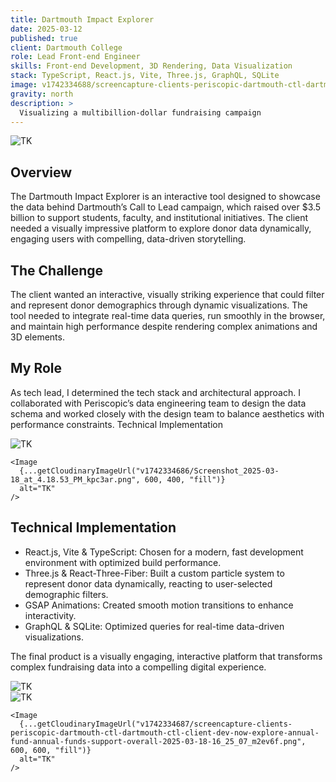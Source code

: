 ```yaml
---
title: Dartmouth Impact Explorer
date: 2025-03-12
published: true
client: Dartmouth College
role: Lead Front-end Engineer
skills: Front-end Development, 3D Rendering, Data Visualization
stack: TypeScript, React.js, Vite, Three.js, GraphQL, SQLite
image: v1742334688/screencapture-clients-periscopic-dartmouth-ctl-dartmouth-ctl-client-dev-now-explore-annual-fund-annual-funds-support-overall-2025-03-18-16_22_42_hwirbn.png
gravity: north
description: >
  Visualizing a multibillion-dollar fundraising campaign
---
```



<div class="image-layout">
  <div class="image-full-width">
    <Image
      {...getCloudinaryImageUrl("v1742334688/screencapture-clients-periscopic-dartmouth-ctl-dartmouth-ctl-client-dev-now-explore-annual-fund-annual-funds-support-overall-2025-03-18-16_22_42_hwirbn.png", 1200, 600, "fill", "north")}
      alt="TK"
    />
  </div>
</div>

## Overview
The Dartmouth Impact Explorer is an interactive tool designed to showcase the data behind Dartmouth’s Call to Lead campaign, which raised over $3.5 billion to support students, faculty, and institutional initiatives. The client needed a visually impressive platform to explore donor data dynamically, engaging users with compelling, data-driven storytelling.

## The Challenge
The client wanted an interactive, visually striking experience that could filter and represent donor demographics through dynamic visualizations. The tool needed to integrate real-time data queries, run smoothly in the browser, and maintain high performance despite rendering complex animations and 3D elements.

## My Role
As tech lead, I determined the tech stack and architectural approach. I collaborated with Periscopic’s data engineering team to design the data schema and worked closely with the design team to balance aesthetics with performance constraints.
Technical Implementation

<div class="image-layout">
  <div class="image-grid grid-2">
    <Image
      {...getCloudinaryImageUrl("v1742334679/Screenshot_2025-03-18_at_4.18.48_PM_wsosus.png", 600, 400, "fill")}
      alt="TK"
    />
    
    <Image
      {...getCloudinaryImageUrl("v1742334686/Screenshot_2025-03-18_at_4.18.53_PM_kpc3ar.png", 600, 400, "fill")}
      alt="TK"
    />
  </div>
</div>

## Technical Implementation
- React.js, Vite & TypeScript: Chosen for a modern, fast development environment with optimized build performance.
- Three.js & React-Three-Fiber: Built a custom particle system to represent donor data dynamically, reacting to user-selected demographic filters.
- GSAP Animations: Created smooth motion transitions to enhance interactivity.
- GraphQL & SQLite: Optimized queries for real-time data-driven visualizations.

The final product is a visually engaging, interactive platform that transforms complex fundraising data into a compelling digital experience.

<div class="image-layout">
  <div class="image-full-width">
    <Image
      {...getCloudinaryImageUrl("v1742334689/Screenshot_2025-03-18_at_4.19.36_PM_kv4h29.png", 1200, 600, "fill", "north")}
      alt="TK"
    />
  </div>

  <div class="image-grid grid-2">
    <Image
      {...getCloudinaryImageUrl("v1742334684/screencapture-clients-periscopic-dartmouth-ctl-dartmouth-ctl-client-dev-now-explore-annual-fund-annual-funds-support-overall-2025-03-18-16_23_21_qv3xav.png", 600, 600, "fill")}
      alt="TK"
    />

    <Image
      {...getCloudinaryImageUrl("v1742334687/screencapture-clients-periscopic-dartmouth-ctl-dartmouth-ctl-client-dev-now-explore-annual-fund-annual-funds-support-overall-2025-03-18-16_25_07_m2ev6f.png", 600, 600, "fill")}
      alt="TK"
    />
  </div>
</div>

